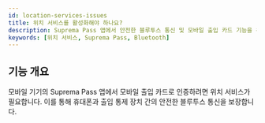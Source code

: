 ```yaml
---
id: location-services-issues
title: 위치 서비스를 활성화해야 하나요?
description: Suprema Pass 앱에서 안전한 블루투스 통신 및 모바일 출입 카드 기능을 위해 위치 서비스를 활성화하는 방법을 안내합니다.
keywords: [위치 서비스, Suprema Pass, Bluetooth]
---
```



## 기능 개요

모바일 기기의 Suprema Pass 앱에서 모바일 출입 카드로 인증하려면 위치 서비스가 필요합니다. 이를 통해 휴대폰과 출입 통제 장치 간의 안전한 블루투스 통신을 보장합니다.

<CustomerNote />


<FaqsItems data={Locationissues} />